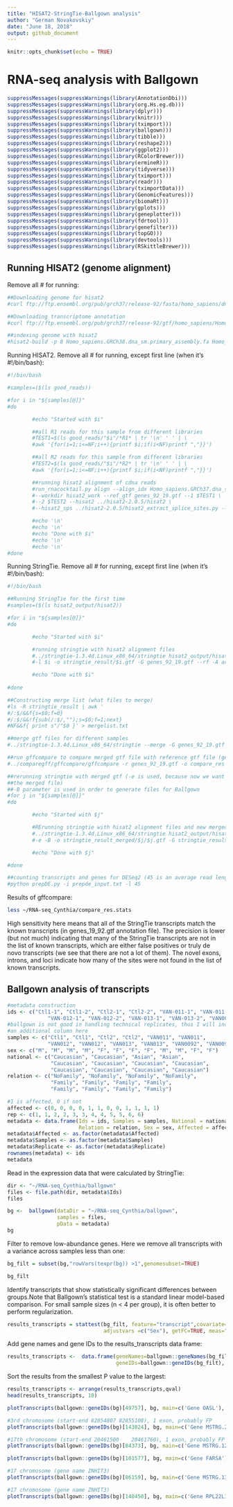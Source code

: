 ```yaml
---
title: "HISAT2-StringTie-Ballgown analysis"
author: "German Novakovskiy"
date: "June 18, 2018"
output: github_document
---
```


```r
knitr::opts_chunk$set(echo = TRUE)
```

# RNA-seq analysis with Ballgown

```r
suppressMessages(suppressWarnings(library(AnnotationDbi)))
suppressMessages(suppressWarnings(library(org.Hs.eg.db)))
suppressMessages(suppressWarnings(library(dplyr)))
suppressMessages(suppressWarnings(library(knitr)))
suppressMessages(suppressWarnings(library(tximport)))
suppressMessages(suppressWarnings(library(ballgown)))
suppressMessages(suppressWarnings(library(tibble)))
suppressMessages(suppressWarnings(library(reshape2)))
suppressMessages(suppressWarnings(library(ggplot2)))
suppressMessages(suppressWarnings(library(RColorBrewer)))
suppressMessages(suppressWarnings(library(ermineR)))
suppressMessages(suppressWarnings(library(tidyverse)))
suppressMessages(suppressWarnings(library(tximport)))
suppressMessages(suppressWarnings(library(readr)))
suppressMessages(suppressWarnings(library(tximportData)))
suppressMessages(suppressWarnings(library(GenomicFeatures)))
suppressMessages(suppressWarnings(library(biomaRt)))
suppressMessages(suppressWarnings(library(gplots)))
suppressMessages(suppressWarnings(library(geneplotter)))
suppressMessages(suppressWarnings(library(fdrtool)))
suppressMessages(suppressWarnings(library(genefilter)))
suppressMessages(suppressWarnings(library(topGO)))
suppressMessages(suppressWarnings(library(devtools)))
suppressMessages(suppressWarnings(library(RSkittleBrewer)))
```

## Running HISAT2 (genome alignment)

Remove all # for running:

```bash
##Downloading genome for hisat2
#curl ftp://ftp.ensembl.org/pub/grch37/release-92/fasta/homo_sapiens/dna/Homo_sapiens.GRCh37.dna_sm.primary_assembly.fa.gz -o Homo_sapiens.GRCh37.dna_sm.primary_assembly.fa.gz

##Downloading transcriptome annotation
#curl ftp://ftp.ensembl.org/pub/grch37/release-92/gtf/homo_sapiens/Homo_sapiens.GRCh37.87.gtf.gz -o genes_92_19.gtf.gz

##indexing genome with hisat2
#hisat2-build -p 8 Homo_sapiens.GRCh38.dna_sm.primary_assembly.fa Homo_sapiens.GRCh38.dna_sm.primary_assembly
```

Running HISAT2. Remove all # for running, except first line (when it's #!/bin/bash):

```bash
#!/bin/bash

#samples=($(ls good_reads))

#for i in "${samples[@]}"
#do

        #echo "Started with $i"

        ##all R1 reads for this sample from different libraries
        #TEST1=$(ls good_reads/"$i"/*R1* | tr '\n' ' ' | \
        #awk '{for(i=1;i<=NF;i++){printf $i;if(i<NF)printf ","}}')

        ##all R2 reads for this sample from different libraries
        #TEST2=$(ls good_reads/"$i"/*R2* | tr '\n' ' ' | \
        #awk '{for(i=1;i<=NF;i++){printf $i;if(i<NF)printf ","}}')

        ##running hisat2 alignment of cdna reads
        #run_rnacocktail.py align --align_idx Homo_sapiens.GRCh37.dna_sm.primary_assembly --outdir hisat2_output \
        #--workdir hisat2_work --ref_gtf genes_92_19.gtf --1 $TEST1 \
        #--2 $TEST2 --hisat2 ../hisat2-2.0.5/hisat2 \
        #--hisat2_sps ../hisat2-2.0.5/hisat2_extract_splice_sites.py --samtools ../samtools-1.8/samtools --sample $i

        #echo '\n'
        #echo '\n'
        #echo "Done with $i"
        #echo '\n'
        #echo '\n'
#done

```

Running StringTie. Remove all # for running, except first line (when it's #!/bin/bash):

```bash
#!/bin/bash

##Running StringTie for the first time
#samples=($(ls hisat2_output/hisat2))

#for i in "${samples[@]}"
#do

        #echo "Started with $i"

        #running stringtie with hisat2 alignment files
        #../stringtie-1.3.4d.Linux_x86_64/stringtie hisat2_output/hisat2/$i/alignments.sorted.bam \
        #-l $i -o stringtie_result/$i.gtf -G genes_92_19.gtf --rf -A actual_stringtie_test_out/$i.tab

        #echo "Done with $i"
        
#done

##Constructing merge list (what files to merge)
#ls -R stringtie_result | awk '
#/:$/&&f{s=$0;f=0}
#/:$/&&!f{sub(/:$/,"");s=$0;f=1;next}
#NF&&f{ print s"/"$0 }' > mergelist.txt

##merge gtf files for different samples
#../stringtie-1.3.4d.Linux_x86_64/stringtie --merge -G genes_92_19.gtf -o stringtie_result/stringtie_merged.gtf mergelist.txt

##run gffcompare to compare merged gtf file with reference gtf file (genes_92_19.gtf)
#../comparegff/gffcompare/gffcompare -r genes_92_19.gtf -o compare_res stringtie_result/stringtie_merged.gtf

##rerunning stringtie with merged gtf (-e is used, because now we want to quantifu only transcripts from
##the merged file)
##-B parameter is used in order to generate files for Ballgown
#for j in "${samples[@]}"
#do

        #echo "Started with $j"

        #RErunning stringtie with hisat2 alignment files and new merged gtf file
        #../stringtie-1.3.4d.Linux_x86_64/stringtie hisat2_output/hisat2/$j/alignments.sorted.bam \
        #-e -B -o stringtie_result_merged/$j/$j.gtf -G stringtie_result/stringtie_merged.gtf --rf

        #echo "Done with $j"

#done

##counting transcripts and genes for DESeq2 (45 is an average read length for this libraries)
#python prepDE.py -i prepde_input.txt -l 45 

```

Results of gffcompare:
```bash
less ~/RNA-seq_Cynthia/compare_res.stats
```

High sensitivity here means that all of the StringTie transcripts match the known transcripts (in genes_19_92.gtf annotation file). The precision is lower (but not much) indicating that many of the StringTie transcripts are not in the list of known transcripts, which are either false positives or truly de novo transcripts (we see that there are not a lot of them). The novel exons, introns, and loci indicate how many of the sites were not found in the list of known transcripts.

## Ballgown analysis of transcripts 

```r
#metadata construction
ids <- c("Ctl1-1", "Ctl1-2", "Ctl2-1", "Ctl2-2", "VAN-011-1", "VAN-011-2",
             "VAN-012-1", "VAN-012-2", "VAN-013-1", "VAN-013-2", "VAN0092", "VAN3360091")
#ballgown is not good in handling technical replicates, thus I will include
#an additional column here
samples <- c("Ctl1", "Ctl1", "Ctl2", "Ctl2", "VAN011", "VAN011",
             "VAN012", "VAN012", "VAN013", "VAN013", "VAN0092", "VAN0092")
sex <- c("M", "M", "M", "M", "F", "F", "F", "F", "M", "M", "F", "F")
national <- c("Caucasian", "Caucasian", "Asian", "Asian",
              "Caucasian", "Caucasian", "Caucasian", "Caucasian",
              "Caucasian", "Caucasian", "Caucasian", "Caucasian")
relation <- c("NoFamily", "NoFamily", "NoFamily", "NoFamily",
              "Family", "Family", "Family", "Family",
              "Family", "Family", "Family", "Family")

#1 is affected, 0 if not
affected <- c(0, 0, 0, 0, 1, 1, 0, 0, 1, 1, 1, 1)
rep <- c(1, 1, 2, 2, 3, 3, 4, 4, 5, 5, 6, 6)
metadata <- data.frame(Ids = ids, Samples = samples, National = national,
                       Relation = relation, Sex = sex, Affected = affected, Replicate = rep)
metadata$Affected <- as.factor(metadata$Affected)
metadata$Samples <- as.factor(metadata$Samples)
metadata$Replicate <- as.factor(metadata$Replicate)
rownames(metadata) <- ids
metadata
```

Read in the expression data that were calculated by StringTie:

```r
dir <- "~/RNA-seq_Cynthia/ballgown"
files <- file.path(dir, metadata$Ids)
files
```

```r
bg <-  ballgown(dataDir = "~/RNA-seq_Cynthia/ballgown", 
                samples = files, 
                pData = metadata)
bg
```

Filter to remove low-abundance genes. Here we remove all transcripts with a variance across samples less than one:

```r
bg_filt = subset(bg,"rowVars(texpr(bg)) >1",genomesubset=TRUE)

bg_filt
```

Identify transcripts that show statistically significant differences between groups.Note that Ballgown’s statistical test is a standard linear model-based comparison. For small sample sizes (n < 4 per group), it is often better to perform regularization. 

```r
results_transcripts = stattest(bg_filt, feature="transcript",covariate="Affected",
                               adjustvars =c("Sex"), getFC=TRUE, meas="FPKM")
```

Add gene names and gene IDs to the results_transcripts data frame:

```r
results_transcripts <-  data.frame(geneNames=ballgown::geneNames(bg_filt),
                                   geneIDs=ballgown::geneIDs(bg_filt), results_transcripts)

```

Sort the results from the smallest P value to the largest:

```r
results_transcripts <- arrange(results_transcripts,qval)
head(results_transcripts, 10)
```

```r
plotTranscripts(ballgown::geneIDs(bg)[49757], bg, main=c('Gene OASL'), sample=ids)
```
```r
#3rd chromosome (start-end 82854807	82855108), 1 exon, probably FP
plotTranscripts(ballgown::geneIDs(bg)[143824], bg, main=c('Gene MSTRG.21534'), sample=ids)
```

```r
#17th chromosome (start-end 20461500	20461760), 1 exon, probably FP
plotTranscripts(ballgown::geneIDs(bg)[84373], bg, main=c('Gene MSTRG.12756'), sample=ids)
```
```r
plotTranscripts(ballgown::geneIDs(bg)[101577], bg, main=c('Gene FARSA'), sample=ids)
```
```r
#17 chromosome (gene name ZNHIT3)
plotTranscripts(ballgown::geneIDs(bg)[86159], bg, main=c('Gene MSTRG.13094'), sample=ids)
```

```r
#17 chromosome (gene name ZNHIT3)
plotTranscripts(ballgown::geneIDs(bg)[148450], bg, main=c('Gene RPL22L1'), sample=ids)
```


